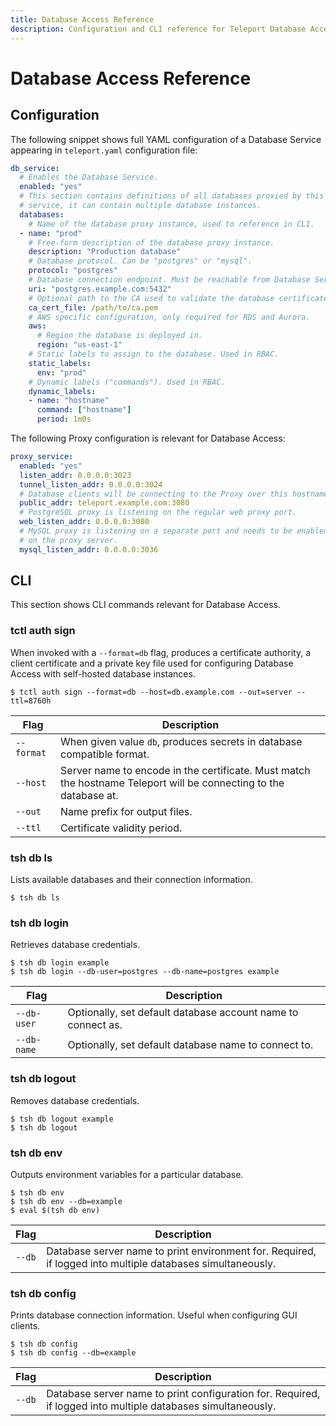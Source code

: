 ```yaml
---
title: Database Access Reference
description: Configuration and CLI reference for Teleport Database Access
---
```


# Database Access Reference

## Configuration

The following snippet shows full YAML configuration of a Database Service
appearing in `teleport.yaml` configuration file:

```yaml
db_service:
  # Enables the Database Service.
  enabled: "yes"
  # This section contains definitions of all databases proxied by this
  # service, it can contain multiple database instances.
  databases:
    # Name of the database proxy instance, used to reference in CLI.
  - name: "prod"
    # Free-form description of the database proxy instance.
    description: "Production database"
    # Database protocol. Can be "postgres" or "mysql".
    protocol: "postgres"
    # Database connection endpoint. Must be reachable from Database Service.
    uri: "postgres.example.com:5432"
    # Optional path to the CA used to validate the database certificate.
    ca_cert_file: /path/to/ca.pem
    # AWS specific configuration, only required for RDS and Aurora.
    aws:
      # Region the database is deployed in.
      region: "us-east-1"
    # Static labels to assign to the database. Used in RBAC.
    static_labels:
      env: "prod"
    # Dynamic labels ("commands"). Used in RBAC.
    dynamic_labels:
    - name: "hostname"
      command: ["hostname"]
      period: 1m0s
```

The following Proxy configuration is relevant for Database Access:

```yaml
proxy_service:
  enabled: "yes"
  listen_addr: 0.0.0.0:3023
  tunnel_listen_addr: 0.0.0.0:3024
  # Database clients will be connecting to the Proxy over this hostname.
  public_addr: teleport.example.com:3080
  # PostgreSQL proxy is listening on the regular web proxy port.
  web_listen_addr: 0.0.0.0:3080
  # MySQL proxy is listening on a separate port and needs to be enabled
  # on the proxy server.
  mysql_listen_addr: 0.0.0.0:3036
```

## CLI

This section shows CLI commands relevant for Database Access.

### tctl auth sign

When invoked with a `--format=db` flag, produces a certificate authority, a
client certificate and a private key file used for configuring Database
Access with self-hosted database instances.

```shell
$ tctl auth sign --format=db --host=db.example.com --out=server --ttl=8760h
```

| Flag       | Description |
|------------|-------------|
| `--format` | When given value `db`, produces secrets in database compatible format. |
| `--host`   | Server name to encode in the certificate. Must match the hostname Teleport will be connecting to the database at. |
| `--out`    | Name prefix for output files. |
| `--ttl`    | Certificate validity period. |

### tsh db ls

Lists available databases and their connection information.

```shell
$ tsh db ls
```

### tsh db login

Retrieves database credentials.

```shell
$ tsh db login example
$ tsh db login --db-user=postgres --db-name=postgres example
```

| Flag        | Description |
|-------------|-------------|
| `--db-user` | Optionally, set default database account name to connect as. |
| `--db-name` | Optionally, set default database name to connect to. |

### tsh db logout

Removes database credentials.

```shell
$ tsh db logout example
$ tsh db logout
```

### tsh db env

Outputs environment variables for a particular database.

```shell
$ tsh db env
$ tsh db env --db=example
$ eval $(tsh db env)
```

| Flag   | Description |
|--------|-------------|
| `--db` | Database server name to print environment for. Required, if logged into multiple databases simultaneously. |

### tsh db config

Prints database connection information. Useful when configuring GUI clients.

```shell
$ tsh db config
$ tsh db config --db=example
```

| Flag   | Description |
|--------|-------------|
| `--db` | Database server name to print configuration for. Required, if logged into multiple databases simultaneously. |
